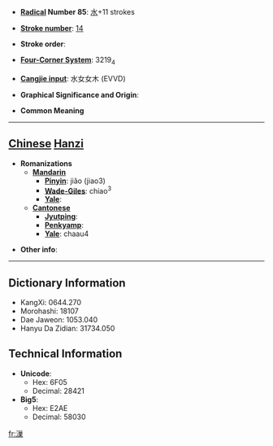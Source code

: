 * '''[[Wiktionary:Chinese radical index| Radical]] Number 85''': [[Wiktionary:Chinese radical index 水|水]]+11 strokes

* '''[[Wiktionary:Chinese total strokes index|Stroke number]]''': [[Wiktionary:Chinese total strokes index 14|14]]

* '''Stroke order''': 

* '''[[Wiktionary:Chinese four corner index|Four-Corner System]]''': 3219<sub>4</sub>

* '''[[Wiktionary:Chinese Cangjie index|Cangjie input]]''': 水女女木 (EVVD)

* '''Graphical Significance and Origin''': 

* '''Common Meaning'''

----

== [[Chinese]] [[Hanzi]] ==

* '''Romanizations'''
** '''[[Mandarin]]'''
*** '''[[Pinyin]]''': jiǎo (jiao3)
*** '''[[Wade-Giles]]''': chiao<sup>3</sup>
*** '''[[Yale]]''': 
** '''[[Cantonese]]'''
*** '''[[Jyutping]]''':
*** '''[[Penkyamp]]''': 
*** '''[[Yale]]''': chaau4

* '''Other info''': 

----

== Dictionary Information ==

* KangXi: 0644.270
* Morohashi: 18107
* Dae Jaweon: 1053.040
* Hanyu Da Zidian: 31734.050

== Technical Information ==

* '''Unicode''':
** Hex: 6F05
** Decimal: 28421
* '''Big5''':
** Hex: E2AE
** Decimal: 58030

[[fr:漅]]